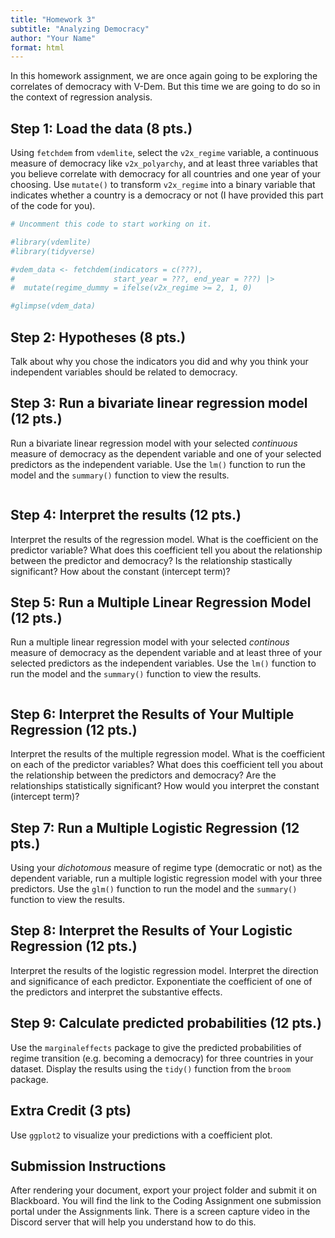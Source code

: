 ```yaml
---
title: "Homework 3"
subtitle: "Analyzing Democracy"
author: "Your Name"
format: html
---
```


In this homework assignment, we are once again going to be exploring the correlates of democracy with V-Dem. But this time we are going to do so in the context of regression analysis. 

## Step 1: Load the data (8 pts.)

Using `fetchdem` from `vdemlite`, select the `v2x_regime` variable, a continuous measure of democracy like `v2x_polyarchy`, and at least three variables that you believe correlate with democracy for all countries and one year of your choosing. Use `mutate()` to transform `v2x_regime` into a binary variable that indicates whether a country is a democracy or not (I have provided this part of the code for you).


```r
# Uncomment this code to start working on it.

#library(vdemlite)
#library(tidyverse)

#vdem_data <- fetchdem(indicators = c(???),
#                      start_year = ???, end_year = ???) |>
#  mutate(regime_dummy = ifelse(v2x_regime >= 2, 1, 0)

#glimpse(vdem_data)
```

## Step 2: Hypotheses (8 pts.)

Talk about why you chose the indicators you did and why you think your independent variables should be related to democracy. 

## Step 3: Run a bivariate linear regression model (12 pts.)

Run a bivariate linear regression model with your selected *continuous* measure of democracy as the dependent variable and one of your selected predictors as the independent variable. Use the `lm()` function to run the model and the `summary()` function to view the results. 

```r

```

## Step 4: Interpret the results (12 pts.)

Interpret the results of the regression model. What is the coefficient on the predictor variable? What does this coefficient tell you about the relationship between the predictor and democracy? Is the relationship stastically significant? How about the constant (intercept term)?

## Step 5: Run a Multiple Linear Regression Model (12 pts.)

Run a multiple linear regression model with your selected *continous* measure of democracy as the dependent variable and at least three of your selected predictors as the independent variables. Use the `lm()` function to run the model and the `summary()` function to view the results. 

```r

```

## Step 6: Interpret the Results of Your Multiple Regression (12 pts.)

Interpret the results of the multiple regression model. What is the coefficient on each of the predictor variables? What does this coefficient tell you about the relationship between the predictors and democracy? Are the relationships statistically significant? How would you interpret the constant (intercept term)?

## Step 7: Run a Multiple Logistic Regression (12 pts.)

Using your *dichotomous* measure of regime type (democratic or not) as the dependent variable, run a multiple logistic regression model with your three predictors. Use the `glm()` function to run the model and the `summary()` function to view the results. 

## Step 8: Interpret the Results of Your Logistic Regression (12 pts.)

Interpret the results of the logistic regression model. Interpret the direction and significance of each predictor. Exponentiate the coefficient of one of the predictors and interpret the substantive effects.

## Step 9: Calculate predicted probabilities (12 pts.)

Use the `marginaleffects` package to give the predicted probabilities of regime transition (e.g. becoming a democracy) for three countries in your dataset. Display the results using the `tidy()` function from the `broom` package.

## Extra Credit (3 pts)

Use `ggplot2` to visualize your predictions with a coefficient plot.

::: {.callout-important}
## Submission Instructions

After rendering your document, export your project folder and submit it on Blackboard. You will find the link to the Coding Assignment one submission portal under the Assignments link. There is a screen capture video in the Discord server that will help you understand how to do this.
:::

